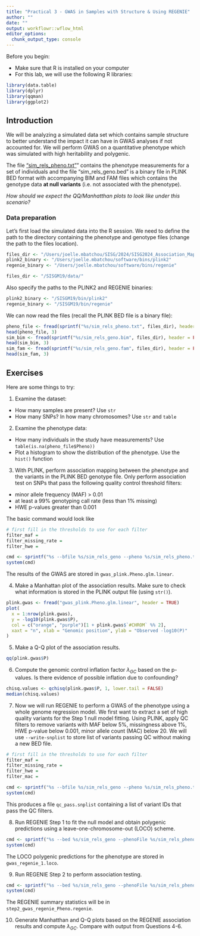 ```yaml
---
title: "Practical 3 - GWAS in Samples with Structure & Using REGENIE"
author: ""
date: ""
output: workflowr::wflow_html
editor_options:
  chunk_output_type: console
---
```

Before you begin:

* Make sure that R is installed on your computer
* For this lab, we will use the following R libraries:
```r
library(data.table)
library(dplyr)
library(qqman)
library(ggplot2)
```



## Introduction
We will be analyzing a simulated data set which contains sample structure to better understand the impact it can have in GWAS analyses if not accounted for. 
We will perform GWAS on a quantitative phenotype which was simulated with high heritability and polygenic.

The file ["sim_rels_pheno.txt"](https://github.com/joellembatchou/SISG2024_Association_Mapping/tree/master/data)” contains the phenotype measurements for a set of individuals and the file "sim_rels_geno.bed" is a binary file in PLINK BED format with accompanying BIM and FAM files which contains the genotype data **at null variants** (i.e. not associated with the phenotype).  

*How should we expect the QQ/Manhatthan plots to look like under this scenario?*

### Data preparation
Let’s first load the simulated data into the R session. We need to define the path to the directory containing the phenotype and genotype files (change the path to the files location).
```r
files_dir <- "/Users/joelle.mbatchou/SISG/2024/SISG2024_Association_Mapping/data/" 
plink2_binary <- "/Users/joelle.mbatchou/software/bins/plink2" 
regenie_binary <- "/Users/joelle.mbatchou/software/bins/regenie"
```

```r
files_dir <- "/SISGM19/data/" 
```

Also specify the paths to the PLINK2 and REGENIE binaries:
```r
plink2_binary <- "/SISGM19/bin/plink2" 
regenie_binary <- "/SISGM19/bin/regenie" 
```

We can now read the files (recall the PLINK BED file is a binary file):
```r
pheno_file <- fread(sprintf("%s/sim_rels_pheno.txt", files_dir), header = TRUE) 
head(pheno_file, 3)
sim_bim <- fread(sprintf("%s/sim_rels_geno.bim", files_dir), header = FALSE)
head(sim_bim, 3)
sim_fam <- fread(sprintf("%s/sim_rels_geno.fam", files_dir), header = FALSE)
head(sim_fam, 3)
```



## Exercises
Here are some things to try:

1. Examine the dataset:
  * How many samples are present? Use `str`
  * How many SNPs? In how many chromosomes? Use `str` and `table`

2. Examine the phenotype data:
  * How many individuals in the study have measurements? Use `table(is.na(pheno_file$Pheno))`
  * Plot a histogram to show the distribution of the phenotype. Use the `hist()` function

3. With PLINK, perform association mapping between the phenotype and the variants in the PLINK BED genotype file. Only perform association test on SNPs that pass the following quality control threshold filters:

* minor allele frequency (MAF) > 0.01
* at least a 99% genotyping call rate (less than 1% missing)
* HWE p-values greater than 0.001

The basic command would look like
```r
# first fill in the thresholds to use for each filter
filter_maf = 
filter_missing_rate = 
filter_hwe = 

cmd <- sprintf("%s --bfile %s/sim_rels_geno --pheno %s/sim_rels_pheno.txt --pheno-name Pheno --maf %g --geno %g --hwe %g --glm allow-no-covars --out gwas_plink", plink2_binary, files_dir, files_dir, filter_maf, filter_missing_rate, filter_hwe)
system(cmd)
```
The results of the GWAS are stored in `gwas_plink.Pheno.glm.linear`.

4. Make a Manhattan plot of the association results. Make sure to check what information is stored in the PLINK output file (using `str()`).
```r
plink.gwas <- fread("gwas_plink.Pheno.glm.linear", header = TRUE)
plot(
  x = 1:nrow(plink.gwas),
  y = -log10(plink.gwas$P),
  col = c("orange", "purple")[1 + plink.gwas$`#CHROM` %% 2],
  xaxt = "n", xlab = "Genomic position", ylab = "Observed -log10(P)"
)
```

5. Make a Q-Q plot of the association results.
```r
qq(plink.gwas$P)
```

6. Compute the genomic control inflation factor $\lambda_{GC}$ based on the p-values. Is there evidence of possible inflation due to confounding?
```r
chisq.values <- qchisq(plink.gwas$P, 1, lower.tail = FALSE)
median(chisq.values)
```

7. Now we will run REGENIE to perform a GWAS of the phenotype using a whole genome regression model. We first want to extract a set of high quality variants for the Step 1 null model fitting. Using PLINK, apply QC filters to remove variants with MAF below 5%, missingness above 1%, HWE p-value below 0.001, minor allele count (MAC) below 20. 
We will use `--write-snplist` to store list of variants passing QC without making a new BED file.
```r
# first fill in the thresholds to use for each filter
filter_maf = 
filter_missing_rate = 
filter_hwe = 
filter_mac = 

cmd <- sprintf("%s --bfile %s/sim_rels_geno --pheno %s/sim_rels_pheno.txt --pheno-name Pheno --maf %g --geno %g --hwe %g --mac %g --write-snplist --out qc_pass", plink2_binary, files_dir, files_dir, filter_maf, filter_missing_rate, filter_hwe, filter_mac)
system(cmd)
```
This produces a file `qc_pass.snplist` containing a list of variant IDs that pass the QC filters.
  
8. Run REGENIE Step 1 to fit the null model and obtain polygenic predictions using a leave-one-chromosome-out (LOCO) scheme. 
```r
cmd <- sprintf("%s --bed %s/sim_rels_geno --phenoFile %s/sim_rels_pheno.txt  --phenoCol Pheno --qt --step 1 --loocv --bsize 1000 --extract qc_pass.snplist --out gwas_regenie", regenie_binary, files_dir, files_dir)
system(cmd)
```
The LOCO polygenic predictions for the phenotype are stored in `gwas_regenie_1.loco`.

9. Run REGENIE Step 2 to perform association testing.
```r
cmd <- sprintf("%s --bed %s/sim_rels_geno --phenoFile %s/sim_rels_pheno.txt  --phenoCol Pheno --qt --step 2 --bsize 400 --pred gwas_regenie_pred.list --out step2_gwas_regenie", regenie_binary, files_dir, files_dir)
system(cmd)
```  
The REGENIE summary statistics will be in `step2_gwas_regenie_Pheno.regenie`.

10. Generate Manhatthan and Q-Q plots based on the REGENIE association results and compute $\lambda_{GC}$. Compare with output from Questions 4-6.
  
